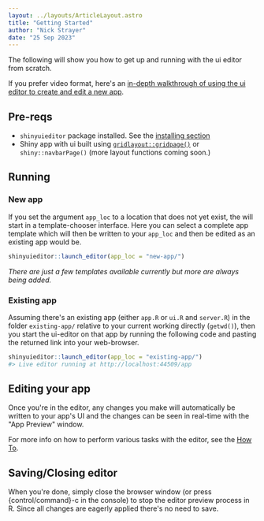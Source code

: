 ```yaml
---
layout: ../layouts/ArticleLayout.astro
title: "Getting Started"
author: "Nick Strayer"
date: "25 Sep 2023"
---
```


The following will show you how to get up and running with the ui editor from scratch.

If you prefer video format, here's an [in-depth walkthrough of using the ui editor to create and edit a new app](https://www.youtube.com/watch?v=gYPnLiudtGU).

## Pre-reqs

- `shinyuieditor` package installed. See the [installing section](http://localhost:4321/sue-homebase/#installing)
- Shiny app with ui built using [`gridlayout::gridpage()`](https://rstudio.github.io/gridlayout/) or `shiny::navbarPage()` (more layout functions coming soon.)

## Running

### New app

If you set the argument `app_loc` to a location that does not yet exist, the will start in a template-chooser interface. Here you can select a complete app template which will then be written to your `app_loc` and then be edited as an existing app would be.

```r
shinyuieditor::launch_editor(app_loc = "new-app/")
```

_There are just a few templates available currently but more are always being added._

### Existing app

Assuming there's an existing app (either `app.R` or `ui.R` and `server.R`) in the folder `existing-app/` relative to your current working directly (`getwd()`), then you start the ui-editor on that app by running the following code and pasting the returned link into your web-browser.

```r
shinyuieditor::launch_editor(app_loc = "existing-app/")
#> Live editor running at http://localhost:44509/app
```

## Editing your app

Once you're in the editor, any changes you make will automatically be written to your app's UI and the changes can be seen in real-time with the "App Preview" window.

For more info on how to perform various tasks with the editor, see the [How To](how-to).

## Saving/Closing editor

When you're done, simply close the browser window (or press &lcub;control/command&rcub;-c in the console) to stop the editor preview process in R. Since all changes are eagerly applied there's no need to save.
